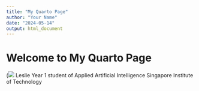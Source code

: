 ```yaml
---
title: "My Quarto Page"
author: "Your Name"
date: "2024-05-14"
output: html_document
---
```


# Welcome to My Quarto Page

 
(![](images/Plane.png)
Leslie
Year 1 student of Applied Artificial Intelligence
Singapore Institute of Technology
